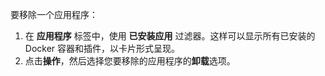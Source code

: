要移除一个应用程序：

1. 在 **应用程序** 标签中，使用 **已安装应用** 过滤器。这样可以显示所有已安装的 Docker 容器和插件，以卡片形式呈现。
2. 点击**操作**，然后选择您要移除的应用程序的**卸载**选项。
